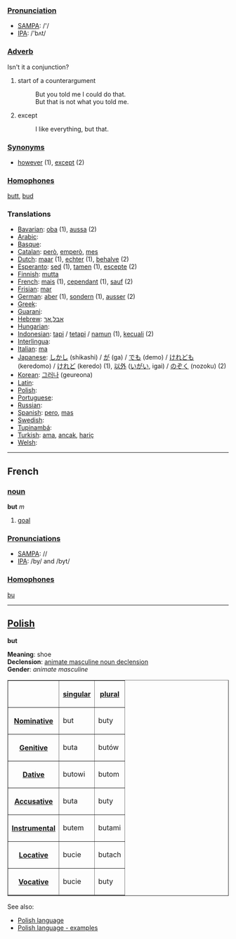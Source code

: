 ===[[Pronunciation]]===
*[[w:SAMPA|SAMPA]]: /'/
*[[w:IPA|IPA]]: /'bʌt/

===[[Adverb]]=== Isn't it a conjunction?

#start of a counterargument
#: But you told me I could do that.
#: But that is not what you told me.
# except
#: I like everything, but that.
===[[Synonym]]s===
*[[however]] (1), [[except]] (2)

===[[Homophone]]s===

[[butt]], [[bud]]

===Translations===
*[[Bavarian]]: [[oba]] (1), [[aussa]] (2)
*[[Arabic]]: [[]]
*[[Basque]]: [[]]
*[[Catalan]]: [[però]], [[emperò]], [[mes]]
*[[Dutch]]: [[maar]] (1), [[echter]] (1), [[behalve]] (2)
*[[Esperanto]]: [[sed]] (1), [[tamen]] (1), [[escepte]] (2)
*[[Finnish]]: [[mutta]]
*[[French]]: [[mais]] (1), [[cependant]] (1), [[sauf]] (2)
*[[Frisian]]: [[mar]]
*[[German]]: [[aber]] (1), [[sondern]] (1), [[ausser]] (2)
*[[Greek]]: [[]]
*[[Guarani]]: [[]]
*[[Hebrew]]: [[אבל]],[[אך]]
*[[Hungarian]]: [[]]
*[[Indonesian]]: [[tapi]] / [[tetapi]] / [[namun]] (1), [[kecuali]] (2)
*[[Interlingua]]: [[]]
*[[Italian]]: [[ma]]
*[[Japanese]]: [[しかし]] (shikashi) / [[が]] (ga) / [[でも]] (demo) / [[けれども]] (keredomo) / [[けれど]] (keredo) (1), [[以外]] ([[いがい]], igai) / [[のぞく]] (nozoku) (2)
*[[Korean]]: [[그러나]] (geureona)
*[[Latin]]: [[]]
*[[Polish]]: [[]]
*[[Portuguese]]: [[]]
*[[Russian]]: [[]]
*[[Spanish]]: [[pero]], [[mas]]
*[[Swedish]]: [[]]
*[[Tupinambá]]: [[]]
*[[Turkish]]: [[ama]], [[ancak]], [[hariç]]
*[[Welsh]]: [[]]

----
==French==

===[[noun]]===
'''but''' ''m''

#[[goal]]

===[[Pronunciation]]s===
*[[w:SAMPA|SAMPA]]: //
*[[w:IPA|IPA]]: /by/ and /byt/


===[[Homophone]]s===

[[bu]]

----

==[[Polish]]==

'''but'''

'''Meaning''': shoe<br>
'''Declension''': [[Polish language - animate masculine noun declension|animate masculine noun declension]]<br>
'''Gender''': ''animate masculine''<br>

<table border=1>
<tr><th><th>[[Polish language - singular number|singular]]<th>[[Polish language - plural number|plural]]</tr>
<tr><th>[[Polish language - nominative|Nominative]]<td>but<td>buty</tr>
<tr><th>[[Polish language - genitive|Genitive]]<td>buta<td>butów</tr>
<tr><th>[[Polish language - dative|Dative]]<td>butowi<td>butom</tr>
<tr><th>[[Polish language - accusative|Accusative]]<td>buta<td>buty</tr>
<tr><th>[[Polish language - instrumental|Instrumental]]<td>butem<td>butami</tr>
<tr><th>[[Polish language - locative|Locative]]<td>bucie<td>butach</tr>
<tr><th>[[Polish language - vocative|Vocative]]<td>bucie<td>buty</tr>
</table>

See also:
* [[Polish language]]
* [[Polish language - examples]]